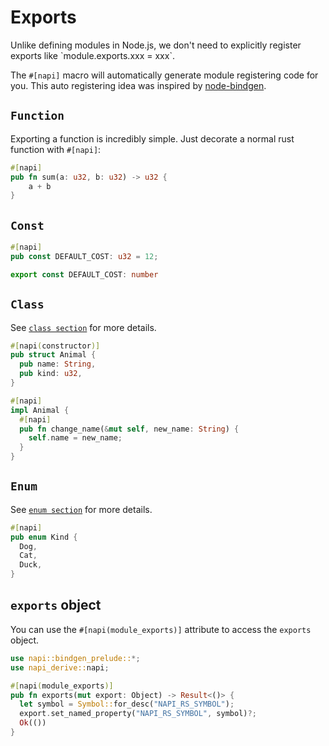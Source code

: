 # Exports


<Callout type="info">
Unlike defining modules in Node.js, we don't need to explicitly register exports like `module.exports.xxx = xxx`.

The `#[napi]` macro will automatically generate module registering code for you.
This auto registering idea was inspired by [node-bindgen](https://github.com/infinyon/node-bindgen).

</Callout>

## `Function`

Exporting a function is incredibly simple. Just decorate a normal rust function with `#[napi]`:

```rust filename="lib.rs"
#[napi]
pub fn sum(a: u32, b: u32) -> u32 {
	a + b
}
```

## `Const`

```rust filename="lib.rs"
#[napi]
pub const DEFAULT_COST: u32 = 12;
```

```ts filename="index.d.ts"
export const DEFAULT_COST: number
```

## `Class`

See [`class section`](./class) for more details.

```rust filename="lib.rs"
#[napi(constructor)]
pub struct Animal {
  pub name: String,
  pub kind: u32,
}

#[napi]
impl Animal {
  #[napi]
  pub fn change_name(&mut self, new_name: String) {
    self.name = new_name;
  }
}
```

## `Enum`

See [`enum section`](./enum) for more details.

```rust filename="lib.rs"
#[napi]
pub enum Kind {
  Dog,
  Cat,
  Duck,
}
```

## `exports` object

You can use the `#[napi(module_exports)]` attribute to access the `exports` object.

```rust filename="lib.rs"
use napi::bindgen_prelude::*;
use napi_derive::napi;

#[napi(module_exports)]
pub fn exports(mut export: Object) -> Result<()> {
  let symbol = Symbol::for_desc("NAPI_RS_SYMBOL");
  export.set_named_property("NAPI_RS_SYMBOL", symbol)?;
  Ok(())
}
```
